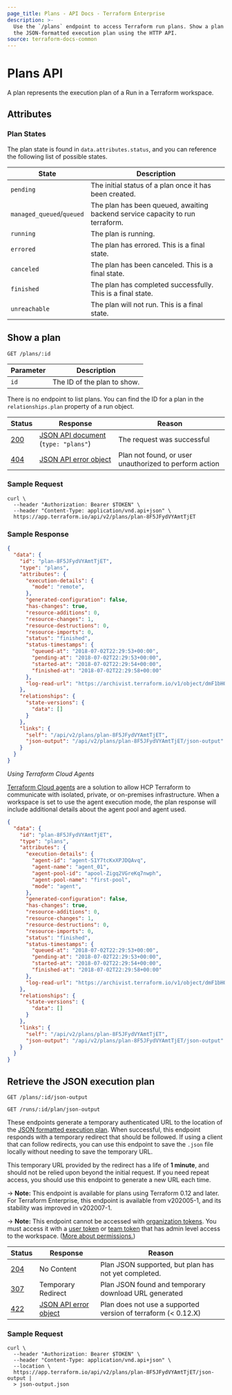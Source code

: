 ```yaml
---
page_title: Plans - API Docs - Terraform Enterprise
description: >-
  Use the `/plans` endpoint to access Terraform run plans. Show a plan and get
  the JSON-formatted execution plan using the HTTP API.
source: terraform-docs-common
---
```


[200]: https://developer.mozilla.org/en-US/docs/Web/HTTP/Status/200

[201]: https://developer.mozilla.org/en-US/docs/Web/HTTP/Status/201

[202]: https://developer.mozilla.org/en-US/docs/Web/HTTP/Status/202

[204]: https://developer.mozilla.org/en-US/docs/Web/HTTP/Status/204

[307]: https://developer.mozilla.org/en-US/docs/Web/HTTP/Status/307

[400]: https://developer.mozilla.org/en-US/docs/Web/HTTP/Status/400

[401]: https://developer.mozilla.org/en-US/docs/Web/HTTP/Status/401

[403]: https://developer.mozilla.org/en-US/docs/Web/HTTP/Status/403

[404]: https://developer.mozilla.org/en-US/docs/Web/HTTP/Status/404

[409]: https://developer.mozilla.org/en-US/docs/Web/HTTP/Status/409

[412]: https://developer.mozilla.org/en-US/docs/Web/HTTP/Status/412

[422]: https://developer.mozilla.org/en-US/docs/Web/HTTP/Status/422

[429]: https://developer.mozilla.org/en-US/docs/Web/HTTP/Status/429

[500]: https://developer.mozilla.org/en-US/docs/Web/HTTP/Status/500

[504]: https://developer.mozilla.org/en-US/docs/Web/HTTP/Status/504

[JSON API document]: /terraform/enterprise/api-docs#json-api-documents

[JSON API error object]: https://jsonapi.org/format/#error-objects

# Plans API

A plan represents the execution plan of a Run in a Terraform workspace.

## Attributes

### Plan States

The plan state is found in `data.attributes.status`, and you can reference the following list of possible states.

| State                     | Description                                                                   |
| ------------------------- | ----------------------------------------------------------------------------- |
| `pending`                 | The initial status of a plan once it has been created.                        |
| `managed_queued`/`queued` | The plan has been queued, awaiting backend service capacity to run terraform. |
| `running`                 | The plan is running.                                                          |
| `errored`                 | The plan has errored. This is a final state.                                  |
| `canceled`                | The plan has been canceled. This is a final state.                            |
| `finished`                | The plan has completed successfully. This is a final state.                   |
| `unreachable`             | The plan will not run. This is a final state.                                 |

## Show a plan

`GET /plans/:id`

| Parameter | Description                 |
| --------- | --------------------------- |
| `id`      | The ID of the plan to show. |

There is no endpoint to list plans. You can find the ID for a plan in the
`relationships.plan` property of a run object.

| Status  | Response                                | Reason                                                 |
| ------- | --------------------------------------- | ------------------------------------------------------ |
| [200][] | [JSON API document][] (`type: "plans"`) | The request was successful                             |
| [404][] | [JSON API error object][]               | Plan not found, or user unauthorized to perform action |

### Sample Request

```shell
curl \
  --header "Authorization: Bearer $TOKEN" \
  --header "Content-Type: application/vnd.api+json" \
  https://app.terraform.io/api/v2/plans/plan-8F5JFydVYAmtTjET
```

### Sample Response

```json
{
  "data": {
    "id": "plan-8F5JFydVYAmtTjET",
    "type": "plans",
    "attributes": {
      "execution-details": {
        "mode": "remote",
      },
      "generated-configuration": false,
      "has-changes": true,
      "resource-additions": 0,
      "resource-changes": 1,
      "resource-destructions": 0,
      "resource-imports": 0,
      "status": "finished",
      "status-timestamps": {
        "queued-at": "2018-07-02T22:29:53+00:00",
        "pending-at": "2018-07-02T22:29:53+00:00",
        "started-at": "2018-07-02T22:29:54+00:00",
        "finished-at": "2018-07-02T22:29:58+00:00"
      },
      "log-read-url": "https://archivist.terraform.io/v1/object/dmF1bHQ6djE6OFA1eEdlSFVHRSs4YUcwaW83a1dRRDA0U2E3T3FiWk1HM2NyQlNtcS9JS1hHN3dmTXJmaFhEYTlHdTF1ZlgxZ2wzVC9kVTlNcjRPOEJkK050VFI3U3dvS2ZuaUhFSGpVenJVUFYzSFVZQ1VZYno3T3UyYjdDRVRPRE5pbWJDVTIrNllQTENyTndYd1Y0ak1DL1dPVlN1VlNxKzYzbWlIcnJPa2dRRkJZZGtFeTNiaU84YlZ4QWs2QzlLY3VJb3lmWlIrajF4a1hYZTlsWnFYemRkL2pNOG9Zc0ZDakdVMCtURUE3dDNMODRsRnY4cWl1dUN5dUVuUzdnZzFwL3BNeHlwbXNXZWRrUDhXdzhGNnF4c3dqaXlZS29oL3FKakI5dm9uYU5ZKzAybnloREdnQ3J2Rk5WMlBJemZQTg"
    },
    "relationships": {
      "state-versions": {
        "data": []
      }
    },
    "links": {
      "self": "/api/v2/plans/plan-8F5JFydVYAmtTjET",
      "json-output": "/api/v2/plans/plan-8F5JFydVYAmtTjET/json-output"
    }
  }
}
```

_Using Terraform Cloud Agents_

[Terraform Cloud agents](/terraform/enterprise/api-docs/agents) are a solution to allow HCP Terraform to communicate with isolated, private, or on-premises infrastructure. When a workspace is set to use the agent execution mode, the plan response will include additional details about the agent pool and agent used.

```json
{
  "data": {
    "id": "plan-8F5JFydVYAmtTjET",
    "type": "plans",
    "attributes": {
      "execution-details": {
        "agent-id": "agent-S1Y7tcKxXPJDQAvq",
        "agent-name": "agent_01",
        "agent-pool-id": "apool-Zigq2VGreKq7nwph",
        "agent-pool-name": "first-pool",
        "mode": "agent",
      },
      "generated-configuration": false,
      "has-changes": true,
      "resource-additions": 0,
      "resource-changes": 1,
      "resource-destructions": 0,
      "resource-imports": 0,
      "status": "finished",
      "status-timestamps": {
        "queued-at": "2018-07-02T22:29:53+00:00",
        "pending-at": "2018-07-02T22:29:53+00:00",
        "started-at": "2018-07-02T22:29:54+00:00",
        "finished-at": "2018-07-02T22:29:58+00:00"
      },
      "log-read-url": "https://archivist.terraform.io/v1/object/dmF1bHQ6djE6OFA1eEdlSFVHRSs4YUcwaW83a1dRRDA0U2E3T3FiWk1HM2NyQlNtcS9JS1hHN3dmTXJmaFhEYTlHdTF1ZlgxZ2wzVC9kVTlNcjRPOEJkK050VFI3U3dvS2ZuaUhFSGpVenJVUFYzSFVZQ1VZYno3T3UyYjdDRVRPRE5pbWJDVTIrNllQTENyTndYd1Y0ak1DL1dPVlN1VlNxKzYzbWlIcnJPa2dRRkJZZGtFeTNiaU84YlZ4QWs2QzlLY3VJb3lmWlIrajF4a1hYZTlsWnFYemRkL2pNOG9Zc0ZDakdVMCtURUE3dDNMODRsRnY4cWl1dUN5dUVuUzdnZzFwL3BNeHlwbXNXZWRrUDhXdzhGNnF4c3dqaXlZS29oL3FKakI5dm9uYU5ZKzAybnloREdnQ3J2Rk5WMlBJemZQTg"
    },
    "relationships": {
      "state-versions": {
        "data": []
      }
    },
    "links": {
      "self": "/api/v2/plans/plan-8F5JFydVYAmtTjET",
      "json-output": "/api/v2/plans/plan-8F5JFydVYAmtTjET/json-output"
    }
  }
}
```

## Retrieve the JSON execution plan

`GET /plans/:id/json-output`

`GET /runs/:id/plan/json-output`

These endpoints generate a temporary authenticated URL to the location of the [JSON formatted execution plan](/terraform/internals/json-format#format-summary).  When successful, this endpoint responds with a temporary redirect that should be followed.  If using a client that can follow redirects, you can use this endpoint to save the `.json` file locally without needing to save the temporary URL.

This temporary URL provided by the redirect has a life of **1 minute**, and should not be relied upon beyond the initial request.  If you need repeat access, you should use this endpoint to generate a new URL each time.

-> **Note:** This endpoint is available for plans using Terraform 0.12 and later. For Terraform Enterprise, this endpoint is available from v202005-1, and its stability was improved in v202007-1.

-> **Note:** This endpoint cannot be accessed with [organization tokens](/terraform/enterprise/users-teams-organizations/api-tokens#organization-api-tokens). You must access it with a [user token](/terraform/enterprise/users-teams-organizations/users#api-tokens) or [team token](/terraform/enterprise/users-teams-organizations/api-tokens#team-api-tokens) that has admin level access to the workspace. ([More about permissions.](/terraform/enterprise/users-teams-organizations/permissions))

[permissions-citation]: #intentionally-unused---keep-for-maintainers

| Status  | Response                  | Reason                                                           |
| ------- | ------------------------- | ---------------------------------------------------------------- |
| [204][] | No Content                | Plan JSON supported, but plan has not yet completed.             |
| [307][] | Temporary Redirect        | Plan JSON found and temporary download URL generated             |
| [422][] | [JSON API error object][] | Plan does not use a supported version of terraform (&lt; 0.12.X) |

### Sample Request

```shell
curl \
  --header "Authorization: Bearer $TOKEN" \
  --header "Content-Type: application/vnd.api+json" \
  --location \
  https://app.terraform.io/api/v2/plans/plan-8F5JFydVYAmtTjET/json-output |
  > json-output.json
```
